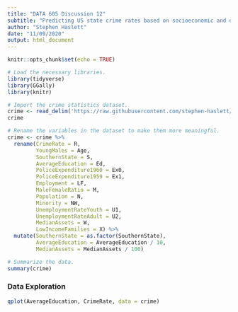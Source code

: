 ```yaml
---
title: "DATA 605 Discussion 12"
subtitle: "Predicting US state crime rates based on socioeconomic and demographic data."
author: "Stephen Haslett"
date: "11/09/2020"
output: html_document
---
```


```r
knitr::opts_chunk$set(echo = TRUE)

# Load the necessary libraries.
library(tidyverse)
library(GGally)
library(knitr)
```



```r
# Import the crime statistics dataset.
crime <- read_delim('https://raw.githubusercontent.com/stephen-haslett/data605/data605-week-12/CrimeStats.txt', delim = '\t')
crime
``` 



```r
# Rename the variables in the dataset to make them more meaningful.
crime <- crime %>%
  rename(CrimeRate = R,
         YoungMales = Age,
         SouthernState = S,
         AverageEducation = Ed,
         PoliceExpenditure1960 = Ex0,
         PoliceExpenditure1959 = Ex1,
         Employment = LF,
         MaleFemaleRatio = M,
         Population = N,
         Minority = NW,
         UnemploymentRateYouth = U1,
         UnemploymentRateAdult = U2,
         MedianAssets = W,
         LowIncomeFamilies = X) %>%
  mutate(SouthernState = as.factor(SouthernState),
         AverageEducation = AverageEducation / 10,
         MedianAssets = MedianAssets / 100)

# Summarize the data.
summary(crime)
```

### Data Exploration
```r
qplot(AverageEducation, CrimeRate, data = crime)
```




```r
```


```r

```



```r
```




```r
```




